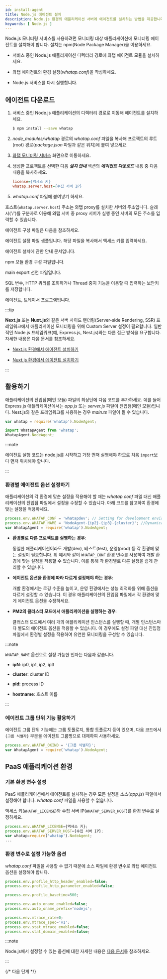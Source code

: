 ```yaml
---
id: install-agent
title: Node.js 에이전트 설치
description: Node.js 환경의 애플리케이션 서버에 에이전트를 설치하는 방법을 제공합니다.
keywords: [ Node.js ]
---
```




<Agentsignupguide />   

<Youtube ko="i8P8wrKgm40" en="i8P8wrKgm40" ja="i8P8wrKgm40" />

Node.js 모니터링 서비스를 사용하려면 모니터링 대상 애플리케이션에 모니터링 에이전트를 설치해야 합니다. 설치는 npm(Node Package Manager)을 이용하세요.

* 서비스 중인 Node.js 애플리케이션 디렉터리 경로에 와탭 에이전트 모듈을 설치하세요.

* 와탭 에이전트의 환경 설정(*whatap.conf*)을 작성하세요.

* Node.js 서비스를 다시 실행합니다.


<Createprojectv2 />


<Accesskeyv2 /> 

## 에이전트 다운로드

1. 서비스 중인 Node.js 애플리케이션의 디렉터리 경로로 이동해 에이전트를 설치하세요.

    ```bash
    $ npm install --save whatap
    ```

1. *node_modules/whatap* 경로의 *whatap.conf* 파일을 복사해 프로젝트의 루트(root) 경로(*package.json* 파일과 같은 위치)에 붙여 넣으세요.

1. [와탭 모니터링 서비스](https://service.whatap.io) 화면으로 이동하세요.

1. 생성한 프로젝트를 선택한 다음 ***설치 안내*** 섹션의 ***에이전트 다운로드*** 내용 중 다음 내용을 복사하세요.

    ```ini title='Example'
    license={액세스 키}
    whatap.server.host={수집 서버 IP}
    ```

1. *whatap.conf* 파일에 붙여넣기 하세요.

호스트(`whatap.server.host`) 주소는 와탭 proxy를 설치한 서버의 주소입니다. 슬래시('/')를 구분자로 이용해 와탭 서버 중 proxy 서버가 실행 중인 서버의 모든 주소를 입력할 수 있습니다.

에이전트 구성 파일은 다음을 참조하세요.

<Filetree name="whatap">

<FiletreeItem name="whatap.conf" type="file">에이전트 설정 파일 샘플입니다. 해당 파일을 복사해서 액세스 키를 입력하세요.</FiletreeItem>

<FiletreeItem name="README.md" type="file">에이전트 설치에 관한 안내 문서입니다.</FiletreeItem>

<FiletreeItem name="package.json" type="file">npm 모듈 환경 구성 파일입니다.</FiletreeItem>

<FiletreeItem name="index.js" type="file">main export 선언 파일입니다.</FiletreeItem>

<FiletreeItem name="paramkey.txt" type="file">SQL 변수, HTTP 쿼리를 조회하거나 Thread 중지 기능을 이용할 때 입력하는 보안키를 저장합니다.</FiletreeItem>

<FiletreeItem name="lib" type="folder">에이전트, 트레이서 프로그램입니다.</FiletreeItem>

</Filetree>

:::tip

**Next.js** 또는 **Nuxt.js**와 같은 서버 사이드 렌더링(Server-side Rendering, SSR) 프레임워크에서 애플리케이션 모니터링을 위해 Custom Server 설정이 필요합니다. 일반적인 Node.js 프레임워크(예, Express.js, Nest.js)와는 다른 접근 방식을 요구합니다. 자세한 내용은 다음 문서를 참조하세요.

* [Next.js 환경에서 에이전트 설치하기](install-agent-nextjs)

* [Nuxt.js 환경에서 에이전트 설치하기](install-agent-nuxtjs)

:::

## 활용하기

애플리케이션의 진입점(메인 모듈) 파일의 최상단에 다음 코드를 추가하세요. 예를 들어 Express.js 애플리케이션에서는 *app.js* 또는 *server.js* 파일이 진입점(메인 모듈)입니다. Nest.js와 같은 프레임워크를 사용하는 경우 *main.ts* 파일이 될 수 있습니다.

<Tabs groupId="javascript">

<TabItem value="commonjs" label="CommonJS">

```javascript title='CommonJS'
var whatap = require('whatap').NodeAgent;
```

</TabItem>

<TabItem value="ecmascript" label="ECMAScript Module(ESM)">

```javascript title="ECMAScript Module(ESM)"
import WhatapAgent from 'whatap';
WhatapAgent.NodeAgent;
```

:::note

에이전트 실행 코드는 node.js를 시작하고 가장 먼저 실행해야 하므로 처음 `import`보다 먼저 위치해야 합니다.

:::

</TabItem>

</Tabs>

###  환경별 에이전트 옵션 설정하기

애플리케이션의 각 환경에 맞춘 설정을 적용해야 할 때는 *whatap.conf* 파일 대신 애플리케이션의 진입점 파일에서 설정을 수정할 수 있습니다. 아래 코드를 참고하여 환경에 맞는 설정을 적용하세요.

```javascript
process.env.WHATAP_CONF = 'whatapdev'; // Setting for development environment
process.env.WHATAP_NAME = 'NodeAgent-{ip2}-{ip3}-{cluster}'; //Dynamically configure agent name with IP and cluster info
var WhatapAgent = require('whatap').NodeAgent;
```

* **환경별로 다른 프로젝트를 실행하는 경우**:

  동일한 애플리케이션이라도 개발(dev), 테스트(test), 운영(prod) 등 각 환경에 맞는 설정이 필요합니다. 위 예시와 같이 `WHATAP_CONF` 환경 변수를 사용하여 개발 환경에 맞는 설정을 적용할 수 있습니다. 이를 통해 각 환경별로 다른 설정을 쉽게 관리할 수 있습니다.

* **에이전트 옵션을 환경에 따라 다르게 설정해야 하는 경우**:

  개발 환경에서는 로깅 수준을 높이고, 운영 환경에서는 성능 최적화를 위해 옵션을 다르게 설정할 수 있습니다. 이 경우 애플리케이션의 진입점 파일에서 각 환경에 맞게 에이전트 옵션을 수정하세요.

* **PM2의 클러스터 모드에서 애플리케이션을 실행하는 경우**: 

  클러스터 모드에서 여러 개의 애플리케이션 인스턴스를 실행할 때, 개별 인스턴스마다 별도의 에이전트 옵션을 적용할 수 있습니다. 이 경우에도 설정 파일 대신 진입점 파일에서 환경별 설정을 적용하여 유연한 모니터링을 구성할 수 있습니다.

:::note

`WHATAP_NAME` 옵션으로 설정 가능한 인자는 다음과 같습니다.

* **ipN**: ip0, ip1, ip2, ip3

* **cluster**: cluster ID

* **pid**: process ID

* **hostname**: 호스트 이름

:::

### 에이전트 그룹 단위 기능 활용하기

에이전트 그룹 단위 기능에는 그룹 토폴로지, 통합 토폴로지 등이 있으며, 다음 코드에서 `{그룹 식별자}` 부분을 에이전트 그룹명으로 대체하여 사용하세요.

```javascript
process.env.WHATAP_OKIND = '{그룹 식별자}';
var WhatapAgent = require('whatap').NodeAgent;
```


## PaaS 애플리케이션 환경

### 기본 환경 변수 설정

PaaS 애플리케이션에서 에이전트를 설치하는 경우 모든 설정을 소스(*app.js*) 파일에서 설정해야 합니다. *whatap.conf* 파일을 사용할 수 없습니다.

액세스 키(`WHATAP_LICENSE`)와 수집 서버 IP(`WHATAP_SERVER_HOST`)를 환경 변수로 설정하세요.

```javascript title='app.js'
process.env.WHATAP_LICENSE={액세스 키};
process.env.WHATAP_SERVER_HOST={수집 서버 IP};
var whatap=require('whatap').NodeAgent;
...
```

### 환경 변수로 설정 가능한 옵션

*whatap.conf* 파일을 사용할 수 없기 때문에 소스 파일에 환경 변수로 와탭 에이전트 옵션을 설정해야 합니다.

```javascript title='app.js'
process.env.profile_http_header_enabled=false;
process.env.profile_http_parameter_enabled=false;

process.env.profile_basetime=500;

process.env.auto_oname_enabled=false;
process.env.auto_oname_prefix='nodejs';

process.env.mtrace_rate=0;
process.env.mtrace_spec='v1';
process.env.stat_mtrace_enabled=false;
process.env.stat_domain_enabled=false;
```

:::note

Node.js에서 설정할 수 있는 옵션에 대한 자세한 내용은 [다음 문서](set-agent)를 참조하세요.

:::

{/* 다음 단계 */}

<NextSteps />